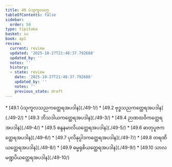 ```yaml
---
title: 49 ပံသုကူလဝဂ္ဂ
tableOfContents: false
sidebar:
  order: 50
type: tipitaka
basket: su
book: ap1
review:
  current: review
  updated: '2025-10-27T21:48:37.792688'
  updated_by: ''
  notes: ''
  history:
  - state: review
    date: '2025-10-27T21:48:37.792688'
    updated_by: ''
    notes: ''
    previous_state: draft
---
```



<ReviewStatus review={frontmatter.review} showDetails={true} />

<HypothesisAnnotation frontmatter={frontmatter} />

<DynamicBreadcrumb />



<TableOfContents book="ap1" section="49">
* [49.1 ပံသုကူလသညကတ္ထေရအပဒါန](./49-1/)
* [49.2 ဗုဒ္ဓသညကတ္ထေရအပဒါန](./49-2/)
* [49.3 ဘိသဒါယကတ္ထေရအပဒါန](./49-3/)
* [49.4 ဉာဏထဝိကတ္ထေရအပဒါန](./49-4/)
* [49.5 စန္ဒနမာလိယတ္ထေရအပဒါန](./49-5/)
* [49.6 ဓာတုပူဇကတ္ထေရအပဒါန](./49-6/)
* [49.7 ပုလိနုပ္ပါဒကတ္ထေရအပဒါန](./49-7/)
* [49.8 တရဏိယတ္ထေရအပဒါန](./49-8/)
* [49.9 ဓမ္မရုစိယတ္ထေရအပဒါန](./49-9/)
* [49.10 သာလမဏ္ဍပိယတ္ထေရအပဒါန](./49-10/)
</TableOfContents>
